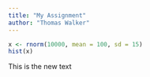 ```yaml
---
title: "My Assignment"
author: "Thomas Walker"
---
```


```r
x <- rnorm(10000, mean = 100, sd = 15)
hist(x)
```

This is the new text
